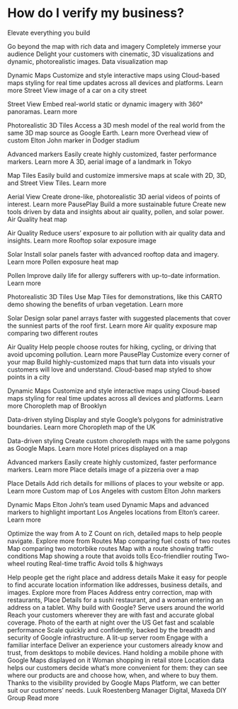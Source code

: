 # How do I verify my business?


Elevate everything you build


Go beyond the map with rich data and imagery
Completely immerse your audience
Delight your customers with cinematic, 3D visualizations and dynamic, photorealistic images.
Data visualization map

Dynamic Maps
Customize and style interactive maps using Cloud-based maps styling for real time updates across all devices and platforms.
Learn more
Street View image of a car on a city street

Street View
Embed real-world static or dynamic imagery with 360° panoramas.
Learn more

Photorealistic 3D Tiles
Access a 3D mesh model of the real world from the same 3D map source as Google Earth.
Learn more
Overhead view of custom Elton John marker in Dodger stadium

Advanced markers
Easily create highly customized, faster performance markers.
Learn more
A 3D, aerial image of a landmark in Tokyo

Map Tiles
Easily build and customize immersive maps at scale with 2D, 3D, and Street View Tiles.
Learn more

Aerial View
Create drone-like, photorealistic 3D aerial videos of points of interest.
Learn more
PausePlay
Build a more sustainable future
Create new tools driven by data and insights about air quality, pollen, and solar power.
Air Quality heat map

Air Quality
Reduce users’ exposure to air pollution with air quality data and insights.
Learn more
Rooftop solar exposure image

Solar
Install solar panels faster with advanced rooftop data and imagery.
Learn more
Pollen exposure heat map

Pollen
Improve daily life for allergy sufferers with up-to-date information.
Learn more

Photorealistic 3D Tiles
Use Map Tiles for demonstrations, like this CARTO demo showing the benefits of urban vegetation.
Learn more

Solar
Design solar panel arrays faster with suggested placements that cover the sunniest parts of the roof first.
Learn more
Air quality exposure map comparing two different routes

Air Quality
Help people choose routes for hiking, cycling, or driving that avoid upcoming pollution.
Learn more
PausePlay
Customize every corner of your map
Build highly-customized maps that turn data into visuals your customers will love and understand.
Cloud-based map styled to show points in a city

Dynamic Maps
Customize and style interactive maps using Cloud-based maps styling for real time updates across all devices and platforms.
Learn more
Choropleth map of Brooklyn

Data-driven styling
Display and style Google’s polygons for administrative boundaries.
Learn more
Choropleth map of the UK

Data-driven styling
Create custom choropleth maps with the same polygons as Google Maps.
Learn more
Hotel prices displayed on a map

Advanced markers
Easily create highly customized, faster performance markers.
Learn more
Place details image of a pizzeria over a map

Place Details
Add rich details for millions of places to your website or app.
Learn more
Custom map of Los Angeles with custom Elton John markers

Dynamic Maps
Elton John’s team used Dynamic Maps and advanced markers to highlight important Los Angeles locations from Elton’s career.
Learn more

Optimize the way from A to Z
Count on rich, detailed maps to help people navigate.
Explore more from Routes
Map comparing fuel costs of two routes
Map comparing two motorbike routes
Map with a route showing traffic conditions
Map showing a route that avoids tolls
Eco-friendlier routing
Two-wheel routing
Real-time traffic
Avoid tolls & highways

Help people get the right place and address details
Make it easy for people to find accurate location information like addresses, business details, and images.
Explore more from Places
Address entry correction, map with restaurants, Place Details for a sushi restaurant, and a woman entering an address on a tablet.
Why build with Google?
Serve users around the world
Reach your customers wherever they are with fast and accurate global coverage.
Photo of the earth at night over the US
Get fast and scalable performance
Scale quickly and confidently, backed by the breadth and security of Google infrastructure.
A lit-up server room
Engage with a familiar interface
Deliver an experience your customers already know and trust, from desktops to mobile devices.
Hand holding a mobile phone with Google Maps displayed on it
Woman shopping in retail store
Location data helps our customers decide what’s more convenient for them: they can see where our products are and choose how, when, and where to buy them. Thanks to the visibility provided by Google Maps Platform, we can better suit our customers’ needs.
Luuk Roestenberg
Manager Digital, Maxeda DIY Group
Read more
